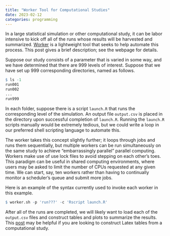 ```yaml
---
title: "Worker Tool for Computational Studies"
date: 2023-02-12
categories: programming
---
```


In a large statistical simulation or other computational study, it can be
labor intensive to kick off all of the runs whose results will be harvested and
summarized. [Worker](https://github.com/andrewraim/worker) is a lightweight
tool that seeks to help automate this process. This post gives a brief
description; see the webpage for details.

Suppose our study consists of a parameter that is varied in some way, and we
have determined that there are 999 levels of interest. Suppose that we have set
up 999 corresponding directories, named as follows.

```r
$ ls -1
run001
run002
...
run999
```

In each folder, suppose there is a script `launch.R` that runs the
corresponding level of the simulation. An output file `output.csv` is placed in
the directory upon successful completion of `launch.R`. Running the `launch.R`
scripts manually would be extremely tedious, but we could write a loop in our
preferred shell scripting language to automate this.

The worker takes this concept slightly further; it loops through jobs and runs
them sequentially, but multiple workers can be run simultaneously on the same
study to achieve "embarrassingly parallel" parallel computing. Workers make use
of use lock files to avoid stepping on each other's toes. This paradigm can
be useful in shared computing environments, where users may be asked to limit
the number of CPUs requested at any given time. We can start, say, ten workers
rather than having to continually monitor a scheduler's queue and submit more
jobs.

Here is an example of the syntax currently used to invoke each worker in this
example.

```r
$ worker.sh -p 'run???' -c 'Rscript launch.R'
```

After all of the runs are completed, we will likely want to load each of the
`output.csv` files and construct tables and plots to summarize the results. This
[post](2023-02-11-latex-tables-from-R.qmd) may be helpful if you are looking to
construct Latex tables from a computational study.
